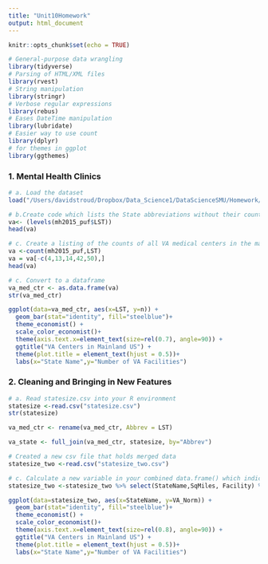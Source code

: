 ```yaml
---
title: "Unit10Homework"
output: html_document
---
```


```r
knitr::opts_chunk$set(echo = TRUE)
```

```r
# General-purpose data wrangling
library(tidyverse)  
# Parsing of HTML/XML files  
library(rvest)    
# String manipulation
library(stringr)   
# Verbose regular expressions
library(rebus)     
# Eases DateTime manipulation
library(lubridate)
# Easier way to use count
library(dplyr)
# for themes in ggplot
library(ggthemes) 
```

### 1. Mental Health Clinics 
```r
# a. Load the dataset
load("/Users/davidstroud/Dropbox/Data_Science1/DataScienceSMU/Homework/Unit10/N-MHSS-2015-DS0001-bndl-data-r/N-MHSS-2015-DS0001-data/N-MHSS-2015-DS0001-data-r.rda")
```

```r
# b.Create code which lists the State abbreviations without their counts
va<- (levels(mh2015_puf$LST))
head(va)
```


```r
# c. Create a listing of the counts of all VA medical centers in the mainland US by state
va <-count(mh2015_puf,LST)
va = va[-c(4,13,14,42,50),]
head(va)
```


```r
# c. Convert to a dataframe 
va_med_ctr <- as.data.frame(va)
str(va_med_ctr)
```




```r
ggplot(data=va_med_ctr, aes(x=LST, y=n)) +
  geom_bar(stat="identity", fill="steelblue")+
  theme_economist() + 
  scale_color_economist()+
  theme(axis.text.x=element_text(size=rel(0.7), angle=90)) +
  ggtitle("VA Centers in Mainland US") +
  theme(plot.title = element_text(hjust = 0.5))+
  labs(x="State Name",y="Number of VA Facilities")
```



### 2. Cleaning and Bringing in New Features
```r
# a. Read statesize.csv into your R environment
statesize <-read.csv("statesize.csv")
str(statesize)
```


```r
va_med_ctr <- rename(va_med_ctr, Abbrev = LST)
```


```r
va_state <- full_join(va_med_ctr, statesize, by="Abbrev")
```


```r
# Created a new csv file that holds merged data
statesize_two <-read.csv("statesize_two.csv")
```


```r
# c. Calculate a new variable in your combined data.frame() which indicates the VA hospitals per thousand square miles
statesize_two <-statesize_two %>% select(StateName,SqMiles, Facility) %>% mutate(VA_Norm = Facility/SqMiles)
```

```r
ggplot(data=statesize_two, aes(x=StateName, y=VA_Norm)) +
  geom_bar(stat="identity", fill="steelblue")+
  theme_economist() + 
  scale_color_economist()+
  theme(axis.text.x=element_text(size=rel(0.8), angle=90)) +
  ggtitle("VA Centers in Mainland US") +
  theme(plot.title = element_text(hjust = 0.5))+
  labs(x="State Name",y="Number of VA Facilities")
```



